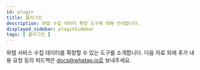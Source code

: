 ```yaml
---
id: plugin
title: 플러그인
description: 와탭 수집 데이터 확장 도구에 대해 안내합니다.
displayed_sidebar: pluginSidebar
tags: [ 플러그인 ]
---
```

<!-- 
확장 도구 / 플러그인 
-->

와탭 서비스 수집 데이터를 확장할 수 있는 도구를 소개합니다. 다음 자료 외에 추가 내용 요청 등의 피드백은 docs@whatap.io로 보내주세요.


<DocCardList/>